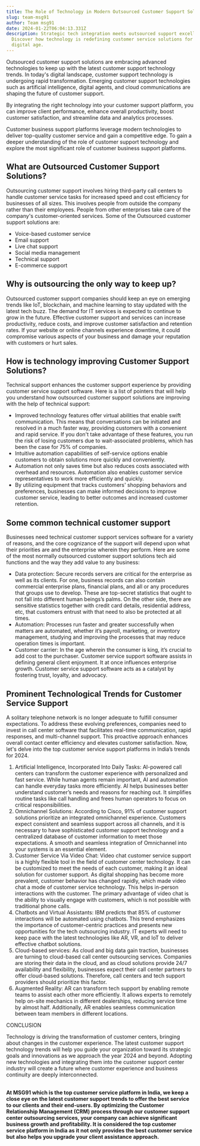 ```yaml
---
title: The Role of Technology in Modern Outsourced Customer Support Solutions
slug: team-msg91
author: Team msg91
date: 2024-01-22T06:04:13.331Z
description: Strategic tech integration meets outsourced support excellence.
  Discover how technology is redefining customer service solutions for the
  digital age.
---
```

Outsourced customer support solutions are embracing advanced technologies to keep up with the latest customer support technology trends. In today's digital landscape, customer support technology is undergoing rapid transformation. Emerging customer support technologies such as artificial intelligence, digital agents, and cloud communications are shaping the future of customer support. 

By integrating the right technology into your customer support platform, you can improve client performance, enhance overall productivity, boost customer satisfaction, and streamline data and analytics processes. 

Customer business support platforms leverage modern technologies to deliver top-quality customer service and gain a competitive edge. To gain a deeper understanding of the role of customer support technology and explore the most significant role of customer business support platforms. 

## What are Outsourced Customer Support Solutions?

Outsourcing customer support involves hiring third-party call centers to handle customer service tasks for increased speed and cost efficiency for businesses of all sizes. This involves people from outside the company rather than their employees. People from other enterprises take care of the company's customer-oriented services. Some of the Outsourced customer support solutions are: 

* Voice-based customer service
* Email support
* Live chat support
* Social media management
* Technical support
* E-commerce support

## Why is outsourcing the only way to keep up?

Outsourced customer support companies should keep an eye on emerging trends like IoT, blockchain, and machine learning to stay updated with the latest tech buzz. The demand for IT services is expected to continue to grow in the future. Effective customer support and services can increase productivity, reduce costs, and improve customer satisfaction and retention rates. If your website or online channels experience downtime, it could compromise various aspects of your business and damage your reputation with customers or hurt sales.

## How is technology improving Customer Support Solutions?

Technical support enhances the customer support experience by providing customer service support software. Here is a list of pointers that will help you understand how outsourced customer support solutions are improving with the help of technical support:  

* Improved technology features offer virtual abilities that enable swift communication. This means that conversations can be initiated and resolved in a much faster way, providing customers with a convenient and rapid service. If you don't take advantage of these features, you run the risk of losing customers due to wait-associated problems, which has been the case for 75% of companies.
* Intuitive automation capabilities of self-service options enable customers to obtain solutions more quickly and conveniently. 
* Automation not only saves time but also reduces costs associated with overhead and resources. Automation also enables customer service representatives to work more efficiently and quickly. 
* By utilizing equipment that tracks customers' shopping behaviors and preferences, businesses can make informed decisions to improve customer service, leading to better outcomes and increased customer retention.

## Some common technical customer support

Businesses need technical customer support services software for a variety of reasons, and the core cognizance of the support will depend upon what their priorities are and the enterprise wherein they perform. Here are some of the most normally outsourced customer support solutions tech aid functions and the way they add value to any business: 

* Data protection: Secure records servers are critical for the enterprise as well as its clients. For one, business records can also contain commercial enterprise plans, financial plans, and all or any procedures that groups use to develop. These are top-secret statistics that ought to not fall into different human beings’s palms. On the other side, there are sensitive statistics together with credit card details, residential address, etc, that customers entrust with that need to also be protected at all times. 
* Automation: Processes run faster and greater successfully when matters are automated, whether it’s payroll, marketing, or inventory management, studying and improving the processes that may reduce operation times is important. 
* Customer carrier: In the age wherein the consumer is king, it’s crucial to add cost to the purchaser. Customer service support software assists in defining general client enjoyment. It at once influences enterprise growth. Customer service support software acts as a catalyst by fostering trust, loyalty, and advocacy.

## Prominent Technological Trends for Customer Service Support

A solitary telephone network is no longer adequate to fulfill consumer expectations. To address these evolving preferences, companies need to invest in call center software that facilitates real-time communication, rapid responses, and multi-channel support. This proactive approach enhances overall contact center efficiency and elevates customer satisfaction. Now, let's delve into the top customer service support platforms in India’s trends for 2024.

1. Artificial Intelligence, Incorporated Into Daily Tasks: AI-powered call centers can transform the customer experience with personalized and fast service. While human agents remain important, AI and automation can handle everyday tasks more efficiently. AI helps businesses better understand customer’s needs and reasons for reaching out. It simplifies routine tasks like call handling and frees human operators to focus on critical responsibilities.
2. Omnichannel Solutions: According to Cisco, 91% of customer support solutions prioritize an integrated omnichannel experience. Customers expect consistent and seamless support across all channels, and it is necessary to have sophisticated customer support technology and a centralized database of customer information to meet those expectations. A smooth and seamless integration of Omnichannel into your systems is an essential element. 
3. Customer Service Via Video Chat: Video chat customer service support is a highly flexible tool in the field of customer center technology. It can be customized to meet the needs of each customer, making it an ideal solution for customer support. As digital shopping has become more prevalent, customer behavior has changed rapidly, which made video chat a mode of customer service technology. This helps in-person interactions with the customer. The primary advantage of video chat is the ability to visually engage with customers, which is not possible with traditional phone calls.
4. Chatbots and Virtual Assistants: IBM predicts that 85% of customer interactions will be automated using chatbots. This trend emphasizes the importance of customer-centric practices and presents new opportunities for the tech outsourcing industry. IT experts will need to keep pace with the latest technologies like AR, VR, and IoT to deliver effective chatbot solutions.
5. Cloud-based services: As cloud and big data gain traction, businesses are turning to cloud-based call center outsourcing services. Companies are storing their data in the cloud, and as cloud solutions provide 24/7 availability and flexibility, businesses expect their call center partners to offer cloud-based solutions. Therefore, call centers and tech support providers should prioritize this factor.
6. Augmented Reality: AR can transform tech support by enabling remote teams to assist each other more efficiently. It allows experts to remotely help on-site mechanics in different dealerships, reducing service time by almost half. Additionally, AR enables seamless communication between team members in different locations.

CONCLUSION

Technology is driving the transformation of customer centers, bringing about changes in the customer experience. The latest customer support technology trends will help you guide your organization toward its strategic goals and innovations as we approach the year 2024 and beyond. Adopting new technologies and integrating them into the customer support center industry will create a future where customer experience and business continuity are deeply interconnected.

**\
At MSG91 which is the top customer service platform in India, we keep a close eye on the latest customer support trends to offer the best service to our clients and their end-users. By optimizing the Customer Relationship Management (CRM) process through our customer support center outsourcing services, your company can achieve significant business growth and profitability. It is considered the top customer service platform in India as it not only provides the best customer service but also helps you upgrade your client assistance approach.**